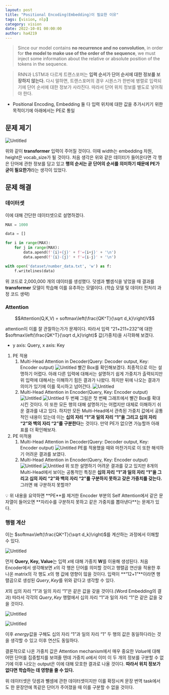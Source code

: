 ```yaml
---
layout: post
title: "Positional Encoding(Embedding)이 필요한 이유"
tags: [vision, nlp]
category: vision
date: 2022-10-01 00:00:00
author: ha4219
---
```


> Since our model contains **no recurrence and no convolution**, in order for **the model to make use of the order of the sequence**, we must inject some information about the relative or absolute position of the tokens in the sequence.
> 

> RNN과 LSTM과 다르게 트랜스포머는 **입력 순서가 단어 순서에 대한 정보를 보장하지 않는다.** 다시 말하면, 트랜스포머의 경우 시퀀스가 한번에 병렬로 입력되기에 단어 순서에 대한 정보가 사라진다. 따라서 단어 위치 정보를 별도로 넣어줘야 한다.
> 

- Positional Encoding, Embedding 둘 다 입력 위치에 대한 값을 추가시키기 위한 목적이기에 아래에서는 PE로 통일

## 문제 제기

![Untitled](pe/Untitled.png)

 위와 같이 **transformer** 입력이 주어질 것이다. 이때 width는 embedding 차원, height은 vocab_size가 될 것이다. 처음 생각은 위와 같은 데이터가 들어온다면 각 행은 단어에 관한 정보를 담고 있고 **행의 순서는 곧 단어의 순서를 의미하기 때문에 PE가 굳이 필요한가**라는 생각이 있었다.

## 문제 해결

### 데이터셋

이에 대해 간단한 데이터셋으로 설명하겠다.

```python
MAX = 1000

data = []

for i in range(MAX):
    for j in range(MAX):
        data.apend(f'{i}+{j}' + f'={i+j}' + '\n')
        data.apend(f'{i}-{j}' + f'={i-j}' + '\n')

with open('dataset/number_data.txt', 'w') as f:
    f.writelines(data)
```

위 코드로 2,000,000 개의 데이터를 생성했다. 덧셈과 뺄셈식을 넣었을 때 결과를 **transformer** 모델이 학습해 이를 유추하는 모델이다. (학습 모델 및 데이터 전처리 과정 코드 생략)

### Attention

$$Attention(Q,K,V) = softmax\left(\frac{QK^T}{\sqrt d_k}\right)V$$

attention이 이를 잘 관찰하는가가 문제이다. 따라서 입력 “21+211=232”에 대한 $softmax\left(\frac{QK^T}{\sqrt d_k}\right)$ 값(가중치)을 시각화해 보겠다.

- y axis: Query, x axis: Key

1. PE 적용
    1. Multi-Head Attention in Decoder(Query: Decoder output, Key: Encoder output)
        ![Untitled](pe/Untitled-1.png)
        빨간 Box를 확인해보겠다.
        최종적으로 이는 설명하기 어렵다. 아래 다른 입력에 대해서는 설명하기 쉽게 가중치가 출력되지만 위 입력에 대해서는 이해하기 힘든 결과가 나왔다. 하지만 뒤에 나오는 결과가 의미가 있기에 이를 묵시하고 넘어간다.
        ![Untitled](pe/Untitled-2.png)
    2. Multi-Head Attention in Encoder(Query, Key: Encoder output)
        ![Untitled](pe/Untitled-3.png)
        ![Untitled](pe/Untitled-4.png)
        두 번째 그림은 첫 번째 그래프에서 빨간 Box를 확대시킨 것이다.
        이 또한 모든 행의 대해 설명하기는 어렵지만 대체로 이해하기 쉬운 결과를 내고 있다. 하지만 모든 Multi-Head에서 관측된 가중치 값에서 공통적인 내용이 있는데 이는 **십의 자리 “1”과 일의 자리 “1”을 그리고 십의 자리 “2”와 백의 자리 “2”를 구분한다**는 것이다. 만약 PE가 없으면 가능할까 아래 표를 더 확인해보자.
2. PE 미적용
    1. Multi-Head Attention in Decoder(Query: Decoder output, Key: Encoder output)
        ![Untitled](pe/Untitled-5.png)
        PE를 적용했을 때와 마찬가지로 이 또한 해석하기 어려운 결과를 보였다.
    2. Multi-Head Attention in Encoder(Query, Key: Encoder output)
        ![Untitled](pe/Untitled-6.png)
        ![Untitled](pe/Untitled-7.png)
        위 또한 설명하기 어려운 결과를 갖고 있지만 8개의 Multi-Head에서 보이는 공통적인 특징은 **십의 자리 “1”과 일의 자리 “1”을 그리고 십의 자리 “2”와 백의 자리 “2”를 구분하지 못하고 갖은 가중치를 갖는다.** 그러면 왜 구분하지 못할까?

<Callout>
💡 위 내용을 요약하면 **PE**를 제거한 Encoder 부분의 Self Attention에서 같은 문자열이 들어오면 **자리수를 구분하지 못하고 같은 가중치를 뽑아낸다**는 문제가 있다.
</Callout>

### 행렬 계산

이는 $softmax\left(\frac{QK^T}{\sqrt d_k}\right)$를 계산하는 과정에서 이해할 수 있다.

![Untitled](pe/Untitled-8.png)

 먼저 **Query, Key, Value**는 입력 $x$에 대해 가중치 **W**를 이용해 생성된다. 처음 Encoder에서 생각해보면 $x$의 각 행은 단어를 의미할 것이고 행렬곱 연산을 적용한 후 나온 matrix의 각 행도 $x$의 행 값에 영향이 많을 것이다. 입력이 **“12+1”**이라면 행렬곱으로 생성된 $Query, Key$를 위와 같다고 생각할 수 있다.

 $X$의 십의 자리 “1”과 일의 자리 “1”은 같은 값을 갖을 것이다.(Word Embedding의 결과) 따라서 각각의 $Query, Key$ 행렬에서 십의 자리 “1”과 일의 자리 “1”은 같은 값을 갖을 것이다.

![Untitled](pe/Untitled-9.png)

![Untitled](pe/Untitled-10.png)

이후 $energy$값을 구해도 십의 자리 “1”과 일의 자리 “1” 두 행의 값은 동일하다라는 것을 생각할 수 있고 이후 연산도 동일하다.

결론적으로 나온 가중치 값은 Attention mechanism에서 매우 중요한 $Value$에 대해 어떤 단어를 집중할지를 보여줄 텐데 가중치 $\alpha$에서 이미 이 두 개의 정보를 구분할 수 없기에 이후 나오는 output은 이에 대해 모호한 결과로 나올 것이다. **따라서 위치 정보가 없다면 학습하는 데 영향을 줄 수 있다.**

위 데이터셋은 덧셈과 뺄셈에 관한 데이터셋이지만 이를 확장시켜 문장 번역 task에서도 한 문장안에 똑같은 단어가 주어졌을 때 이를 구분할 수 없을 것이다.
